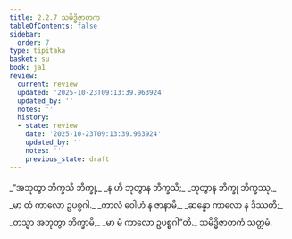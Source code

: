```yaml
---
title: 2.2.7 သမိဒ္ဓိဇာတက
tableOfContents: false
sidebar:
  order: 7
type: tipitaka
basket: su
book: ja1
review:
  current: review
  updated: '2025-10-23T09:13:39.963924'
  updated_by: ''
  notes: ''
  history:
  - state: review
    date: '2025-10-23T09:13:39.963924'
    updated_by: ''
    notes: ''
    previous_state: draft
---
```



<ReviewStatus review={frontmatter.review} showDetails={true} />

<HypothesisAnnotation frontmatter={frontmatter} />

<DynamicBreadcrumb />

<Division number="33" book="ja1" e="ch" v="22" p="42">

<Paragraph number="392" type="verses" book="ja1">
_“အဘုတွာ ဘိက္ခသိ ဘိက္ခု,_  
_န ဟိ ဘုတွာန ဘိက္ခသိ;_  
_ဘုတွာန ဘိက္ခု ဘိက္ခဿု,_  
_မာ တံ ကာလော ဥပစ္စဂါ._  

</Paragraph>

</Division>
<Division number="34" book="ja1" e="ch" v="22" p="42">

<Paragraph number="393" type="verses" book="ja1">
_ကာလံ ဝေါဟံ န ဇာနာမိ,_  
_ဆန္နော ကာလော န ဒိဿတိ;_  
_တသ္မာ အဘုတွာ ဘိက္ခာမိ,_  
_မာ မံ ကာလော ဥပစ္စဂါ”တိ._  


</Paragraph>
</Division>

<Paragraph number="394" type="center" book="ja1">
သမိဒ္ဓိဇာတကံ သတ္တမံ.
</Paragraph>